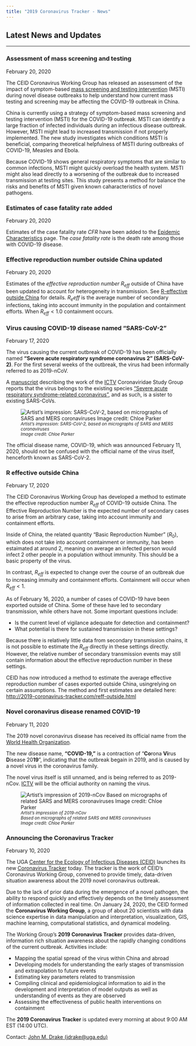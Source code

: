 ```yaml
---
title: "2019 Coronavirus Tracker - News"
---
```


## Latest News and Updates
<hr>

<!--NEWS ITEM-->
<div class="news-post">

### Assessment of mass screening and testing {#news-masstesting}
February 20, 2020
<div class="news-item-description">
The CEID Coronavirus Working Group has released an assessment of the impact of symptom-based [mass screening and testing intervention](mass_testing.html) (MSTI) during novel disease outbreaks to help understand how current mass testing and screening may be affecting the COVID-19 outbreak in China.

China is currently using a strategy of symptom-based mass screening and testing intervention (MSTI) for the COVID-19 outbreak. MSTI can identify a large fraction of infected individuals during an infectious disease outbreak. However, MSTI might lead to increased transmission if not properly implemented. The new study investigates which conditions MSTI is beneficial, comparing theoretical helpfulness of MSTI during outbreaks of COVID-19, Measles and Ebola.

Because COVID-19 shows general respiratory symptoms that are similar to common infections, MSTI might quickly overload the health system. MSTI might also lead directly to a worsening of the outbreak due to increased transmission at testing sites. This study presents a method for balance the risks and benefits of MSTI given known caharacteristics of novel pathogens.

</div>
</div>
<!--END NEWS ITEM-->

<!--NEWS ITEM-->
<div class="news-post">

### Estimates of case fatality rate added {#news-cfr}
February 20, 2020
<div class="news-item-description">

Estimates of the case fatality rate $CFR$ have been added to the [Epidemic Characteristics](parameters.html) page. The *case fatality rate* is the death rate among those with COVID-19 disease.

</div>
</div>
<!--END NEWS ITEM-->

<!--NEWS ITEM-->
<div class="news-post">

### Effective reproduction number outside China updated {#news-reff-updated}
February 20, 2020
<div class="news-item-description">

Estimates of the *effective reproduction number* $R_{eff}$ outside of China have been updated to account for heterogeneity in transmission. See [R-effective outside China](reff-outside.html) for details.  $R_e{eff}$ is the average number of secondary infections, taking into account immunity in the population and containment efforts. When $R_{eff} < 1.0$ containment occurs.

</div>
</div>
<!--END NEWS ITEM-->

<!--NEWS ITEM-->
<div class="news-post">

### Virus causing COVID-19 disease named "SARS-CoV-2" {#news-sars-cov-2}
February 17, 2020
<div class="news-item-description">

The virus causing the current outbreak of COVID-19 has been officially named **"Severe acute respiratory syndrome coronavirus 2" (SARS-CoV-2)**. For the first several weeks of the outbreak, the virus had been informally referred to as 2019-nCoV.

A [manuscript](https://www.biorxiv.org/content/10.1101/2020.02.07.937862v1.full.pdf) describing the work of the [ICTV](https://talk.ictvonline.org) Coronaviridae Study Group reports that the virus belongs to the existing species ["Severe acute respiratory syndrome-related coronavirus"](https://talk.ictvonline.org/taxonomy/p/taxonomy-history?taxnode_id=201851868), and as such, is a sister to existing SARS-CoVs.

![<small><em>Artist's impression: SARS-CoV-2, based on micrographs of SARS and MERS coronaviruses<br>Image credit: Chloe Parker</em></small>](images/2019ncov_Parker/Image-4.jpeg)

The official disease name, COVID-19, which was announced February 11, 2020, should not be confused with the official name of the virus itself, henceforth known as SARS-CoV-2.

</div>
</div>
<!--END NEWS ITEM-->

<!--NEWS ITEM-->
<div class="news-post">

### R effective outside China {#news-reff-outside}
February 17, 2020
<div class="news-item-description">

The CEID Coronavirus Working Group has developed a method to estimate the effective reproduction number $R_{eff}$ of COVID-19 outside China.  The Effective Reproduction Number is the expected number of secondary cases to arise from an arbitrary case, taking into account immunity and containment efforts. 

Inside of China, the related quantity "Basic Reproduction Number" ($R_0$), which does not take into account comtainment or immunity, has been estaimated at around 2, meaning on average an infected person would infect 2 other people in a population without immunity. This should be a basic property of the virus.

In contrast, $R_{eff}$ is expected to change over the course of an outbreak due to increasing immuity and containment efforts. Containment will occur when $R_{eff}<1$.

As of February 16, 2020, a number of cases of COVID-19 have been exported outside of China. Some of these have led to secondary transmission, while others have not. Some important questions include:

* Is the current level of vigilance adequate for detection and containment?
* What potential is there for sustained transmission in these settings?

Because there is relatively little data from secondary transmission chains, it is not possible to estimate the $R_{eff}$ directly in these settings directly. However, the relative number of secondary transmission events may still contain information about the effective reproduction number in these settings. 

CEID has now introduced a method to estimate the average effective reproduction number of cases exported outside China, usingrelying on certain assumptions. The method and first estimates are detailed here: <http://2019-coronavirus-tracker.com/reff-outside.html>

</div>
</div>
<!--END NEWS ITEM-->

<!--NEWS ITEM-->
<div class="news-post">

### Novel coronavirus disease renamed COVID-19 {#news-covid-19}
February 11, 2020
<div class="news-item-description">
The 2019 novel coronavirus disease has received its official name from the [World Health Organization](https://www.who.int/). 

The new disease name, **"COVID-19,"** is a contraction of "**Co**rona **Vi**rus **D**isease 20**19**", indicating that the outbreak begain in 2019, and is caused by a novel virus in the coronavirus family. 

The novel virus itself is still unnamed, and is being referred to as 2019-nCov. [ICTV](https://talk.ictvonline.org/) will be the official authority on naming the virus. 

</div>
</div>
<!--END NEWS ITEM-->

<!--NEWS ITEM-->
<div class="news-post">
![<small><em>Artist's impression of 2019-nCov<br>Based on micrographs of related SARS and MERS coronaviruses<br>Image credit: Chloe Parker</em></small>](images/2019ncov_Parker/Image-9.jpeg)

### Announcing the Coronavirus Tracker {#news-announcing-ncov-tracker}
February 10, 2020
<div class="news-item-description">
The UGA [Center for the Ecology of Infectious Diseases (CEID)](http://ceid.uga.edu) launches its new [Coronavirus Tracker](http://2019-coronavirus-tracker.com) today. The tracker is the work of CEID's Coronavirus Working Group, convened to provide timely, data-driven situation awareness about the 2019 novel coronavirus outbreak. 

Due to the lack of prior data during the emergence of a novel pathogen, the ability to respond quickly and effectively depends on the timely assessment of information collected in real time. On January 24, 2020, the CEID formed the **Coronavirus Working Group**, a group of about 20 scientists with data science expertise in data manipulation and interpretation, visualization, GIS, machine learning, computational statistics, and dynamical modeling.

The Working Group's **2019 Coronavirus Tracker** provides data-driven, information rich situation awareness about the rapidly changing conditions of the current outbreak. Activities include:

* Mapping the spatial spread of the virus within China and abroad
* Developing models for understanding the early stages of transmission and extrapolation to future events
* Estimating key parameters related to transmission
* Compiling clinical and epidemiological information to aid in the development and interpretation of model outputs as well as understanding of events as they are observed
* Assessing the effectiveness of public health interventions on containment

The **2019 Coronavirus Tracker** is updated every morning at about 9:00 AM EST (14:00 UTC).

Contact: <a href="mailto:jdrake@uga.edu">John M. Drake (jdrake@uga.edu)</a>

</div>
</div>
<!--END NEWS ITEM-->

